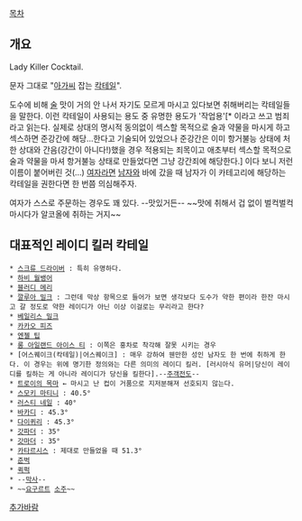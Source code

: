 [[목차]]

== 개요 ==
Lady Killer Cocktail.

문자 그대로 "[[아가씨]] 잡는 [[칵테일]]".
 
도수에 비해 [[술]] 맛이 거의 안 나서 자기도 모르게 마시고 있다보면 취해버리는 칵테일들을 말한다. 이런 칵테일이 사용되는 용도 중 유명한 용도가 '작업용'[* 이라고 쓰고 범죄라고 읽는다. 실제로 상대의 명시적 동의없이 섹스할 목적으로 술과 약물을 마시게 하고 섹스하면 준강간에 해당...한다고 기술되어 있었으나 준강간은 이미 항거불능 상태에 처한 상대와 간음(강간이 아니다!)했을 경우 적용되는 죄목이고 애초부터 섹스할 목적으로 술과 약물을 마셔 항거불능 상태로 만들었다면 그냥 강간죄에 해당한다.] 이다 보니 저런 이름이 붙어버린 것(...) [[여자]]라면 [[남자]]와 바에 갔을 때 남자가 이 카테고리에 해당하는 칵테일을 권한다면 한 번쯤 의심해주자.

여자가 스스로 주문하는 경우도 꽤 있다. --맛있거든-- ~~맛에 취해서 겁 없이 벌컥벌컥 마시다가 알코올에 취하는 거지~~



== 대표적인 레이디 킬러 칵테일 ==
 * [[스크류 드라이버]] : 특히 유명하다.
 * [[하비 월뱅어]]
 * [[블러디 메리]]
 * [[깔루아 밀크]] : 그런데 막상 항목으로 들어가 보면 생각보다 도수가 약한 편이라 한잔 마시고 갈 정도로 약한 레이디가 아닌 이상 이걸로는 무리라고 한다?
 * [[베일리스 밀크]]
 * [[카카오 피즈]]
 * [[엔젤 팁]]
 * [[롱 아일랜드 아이스 티]] : 이쪽은 홍차로 착각해 잘못 시키는 경우
 * [어스퀘이크(칵테일)|어스퀘이크] : 매우 강하여 웬만한 성인 남자도 한 번에 취하게 한다. 이 경우는 위에 명기한 정의와는 다른 의미의 레이디 킬러. [러시아식 유머|당신이 레이디를 킬하는 게 아니라 레이디가 당신을 킬한다].--[[주객전도]]--
 * [[트로이의 목마]] ← 마시고 난 컵이 거품으로 지저분해져 선호되지 않는다.
 * [[스모키 마티니]] : 40.5°
 * [[러스티 네일]] : 40°
 * [[바카디]] : 45.3°
 * [[다이퀴리]] : 45.3°
 * [[갓파더]] : 35°
 * [[갓마더]] : 35°
 * [[카타르시스]] : 제대로 만들었을 때 51.3°
 * [[준벅]]
 * [[퀵퍽]]
 * --[[막사]]--
 * ~~[[요구르트]] [[소주]]~~

[[추가바람]]
